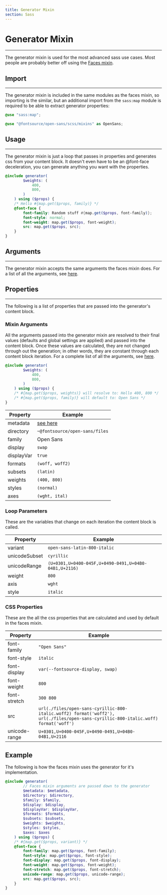 ```yaml
---
title: Generator Mixin
section: Sass
---
```


# Generator Mixin

---

The generator mixin is used for the most advanced sass use cases. Most people are probably better off using the [Faces mixin](./faces-mixin).

## Import

---

The generator mixin is included in the same modules as the faces mixin, so importing is the similar, but an additional import from the `sass:map` module is required to be able to extract generator properties:

```scss
@use "sass:map";

@use "@fontsource/open-sans/scss/mixins" as OpenSans;
```

## Usage

---

The generator mixin is just a loop that passes in properties and generates css from your content block. It doesn't even have to be an @font-face deceleration, you can generate anything you want with the properties.

```scss
@include generator(
		$weights: (
			400,
			800,
		)
	) using ($props) {
	/* Hello #{map.get($props, family)} */
	@font-face {
		font-family: Random stuff #{map.get($props, font-family)};
		font-style: normal;
		font-weight: map.get($props, font-weight);
		src: map.get($props, src);
	}
}
```

## Arguments

---

The generator mixin accepts the same arguments the faces mixin does. For a list of all the arguments, see [here](./faces-mixin#arguments).

## Properties

---

The following is a list of properties that are passed into the generator's content block.

### Mixin Arguments

All the arguments passed into the generator mixin are resolved to their final values (defaults and global settings are applied) and passed into the content block. Once these values are calculated, they are not changed through out the generation; in other words, they are constant through each content block iteration. For a complete list of all the arguments, see [here](./faces-mixin#arguments).

```scss
@include generator(
		$weights: (
			400,
			800,
		)
	) using ($props) {
	/* #{map.get($props, weights)} will resolve to: Hello 400, 800 */
	/* #{map.get($props, family)} will default to: Open Sans */
}
```

| Property   | Example                                                                                                  |
| ---------- | -------------------------------------------------------------------------------------------------------- |
| metadata   | [see here](https://github.com/fontsource/font-files/blob/main/fonts/google/open-sans/scss/metadata.scss) |
| directory  | `~@fontsource/open-sans/files`                                                                           |
| family     | Open Sans                                                                                                |
| display    | `swap`                                                                                                   |
| displayVar | `true`                                                                                                   |
| formats    | `(woff, woff2)`                                                                                          |
| subsets    | `(latin)`                                                                                                |
| weights    | `(400, 800)`                                                                                             |
| styles     | `(normal)`                                                                                               |
| axes       | `(wght, ital)`                                                                                           |

### Loop Parameters

These are the variables that change on each iteration the content block is called.

| Property      | Example                                               |
| ------------- | ----------------------------------------------------- |
| variant       | `open-sans-latin-800-italic`                          |
| unicodeSubset | `cyrillic`                                            |
| unicodeRange  | `(U+0301,U+0400-045F,U+0490-0491,U+04B0-04B1,U+2116)` |
| weight        | `800`                                                 |
| axis          | `wght`                                                |
| style         | `italic`                                              |

### CSS Properties

These are the all the css properties that are calculated and used by default in the faces mixin.

| Property      | Example                                                                                                                            |
| ------------- | ---------------------------------------------------------------------------------------------------------------------------------- |
| font-family   | `"Open Sans"`                                                                                                                      |
| font-style    | `italic`                                                                                                                           |
| font-display  | `var(--fontsource-display, swap)`                                                                                                  |
| font-weight   | `800`                                                                                                                              |
| font-stretch  | `300 800`                                                                                                                          |
| src           | `url(./files/open-sans-cyrillic-800-italic.woff2) format('woff2'), url(./files/open-sans-cyrillic-800-italic.woff) format('woff')` |
| unicode-range | `U+0301,U+0400-045F,U+0490-0491,U+04B0-04B1,U+2116`                                                                                |

## Example

The following is how the faces mixin uses the generator for it's implementation.

```scss
@include generator(
		// Faces mixin arguments are passed down to the generator
		$metadata: $metadata,
		$directory: $directory,
		$family: $family,
		$display: $display,
		$displayVar: $displayVar,
		$formats: $formats,
		$subsets: $subsets,
		$weights: $weights,
		$styles: $styles,
		$axes: $axes
	) using ($props) {
	/* #{map.get($props, variant)} */
	@font-face {
		font-family: map.get($props, font-family);
		font-style: map.get($props, font-style);
		font-display: map.get($props, font-display);
		font-weight: map.get($props, font-weight);
		font-stretch: map.get($props, font-stretch);
		unicode-range: map.get($props, unicode-range);
		src: map.get($props, src);
	}
}
```
